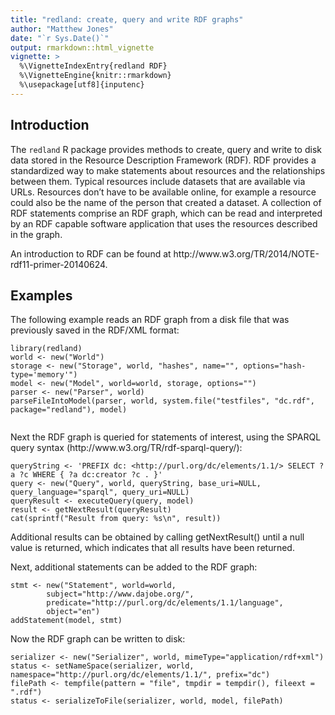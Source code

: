 ```yaml
---
title: "redland: create, query and write RDF graphs"
author: "Matthew Jones"
date: "`r Sys.Date()`"
output: rmarkdown::html_vignette
vignette: >
  %\VignetteIndexEntry{redland RDF}
  %\VignetteEngine{knitr::rmarkdown}
  %\usepackage[utf8]{inputenc}
---
```


## Introduction

The `redland` R package provides methods to create, query and write to disk data stored in the Resource Description Framework (RDF). RDF provides a standardized way to make statements about resources and the relationships between them. Typical resources include datasets that are available via URLs. Resources don't have to be available online, for example a resource could also be the name of the person that created a dataset. A collection of RDF statements comprise an RDF graph, which can be read and interpreted by an RDF capable software application that uses the resources described in the graph. 

An introduction to RDF can be found at http://www.w3.org/TR/2014/NOTE-rdf11-primer-20140624.

## Examples

The following example reads an RDF graph from a disk file that was previously saved in the RDF/XML format:

```
library(redland)
world <- new("World")
storage <- new("Storage", world, "hashes", name="", options="hash-type='memory'")
model <- new("Model", world=world, storage, options="")
parser <- new("Parser", world)
parseFileIntoModel(parser, world, system.file("testfiles", "dc.rdf", package="redland"), model)
  
```
Next the RDF graph is queried for statements of interest, using the SPARQL query syntax (http://www.w3.org/TR/rdf-sparql-query/):

```
queryString <- 'PREFIX dc: <http://purl.org/dc/elements/1.1/> SELECT ?a ?c WHERE { ?a dc:creator ?c . }'
query <- new("Query", world, queryString, base_uri=NULL, query_language="sparql", query_uri=NULL)
queryResult <- executeQuery(query, model)
result <- getNextResult(queryResult)
cat(sprintf("Result from query: %s\n", result))
```

Additional results can be obtained by calling getNextResult() until a null value is returned, which indicates that all results have
been returned.

Next, additional statements can be added to the RDF graph:
```
stmt <- new("Statement", world=world, 
        subject="http://www.dajobe.org/",
        predicate="http://purl.org/dc/elements/1.1/language",
        object="en")
addStatement(model, stmt)
```

Now the RDF graph can be written to disk:

```
serializer <- new("Serializer", world, mimeType="application/rdf+xml")
status <- setNameSpace(serializer, world, namespace="http://purl.org/dc/elements/1.1/", prefix="dc")  
filePath <- tempfile(pattern = "file", tmpdir = tempdir(), fileext = ".rdf")
status <- serializeToFile(serializer, world, model, filePath)
```


